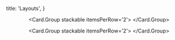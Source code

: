 
  title: 'Layouts',
}

<Header as='h1' content='Layouts' textAlign='center' />

<Header as='h2' content='Starter' subheader='Examples to introduce components and their function' />

<Card.Group stackable itemsPerRow='2'>
  <Card
    as={Link}
    to='/layouts/theming'
    header='Theming'
    description='Examples of many common UI components, useful for testing custom themes.'
    image='/images/examples/theming.png'
  />
  <Card
    as={Link}
    to='/layouts/responsive'
    header='Responsive'
    description='Patterns for adjusting display for different devices.'
    image='/images/examples/responsive.png'
  />
  <Card
    as={Link}
    to='/layouts/grid'
    header='Grid'
    description='An introduction to using Semantic UI grids.'
    image='/images/examples/grid.png'
  />
  <Card
    as={Link}
    to='/layouts/attached-content'
    header='Attached Content'
    description='Examples of content that can attach to other content'
    image='/images/examples/attached.png'
  />
  <Card
    as={Link}
    to='/layouts/bootstrap-migration'
    header='Bootstrap Migration'
    description=' Examples of replacements for components found in Bootstrap'
    image='/images/examples/bootstrap.png'
  />
  <Card
    as={Link}
    to='/layouts/another-grid'
    header='Another Grid'
    description="An advanced example of the Grid's usage."
    image='/images/examples/advanced-grid.png'
  />
</Card.Group>

<Header as='h2' content='Pages' subheader='Starter page templates' />

<Card.Group stackable itemsPerRow='2'>
  <Card
    as={Link}
    to='/layouts/homepage'
    header='Homepage'
    description='A simple, responsive homepage design with sidebar.'
    image='/images/examples/homepage.png'
  />
  <Card
    as={Link}
    to='/layouts/sticky'
    header='Sticky'
    description='Using visibility APIs to fix content after passing position in page.'
    image='/images/examples/sticky.png'
  />
  <Card
    as={Link}
    to='/layouts/fixed-menu'
    header='Fixed Menu'
    description='Using a fixed menu with page content.'
    image='/images/examples/fixed.png'
  />
  <Card
    as={Link}
    to='/layouts/login'
    header='Login Form'
    description='A full-screen login form.'
    image='/images/examples/login.png'
  />
</Card.Group>

